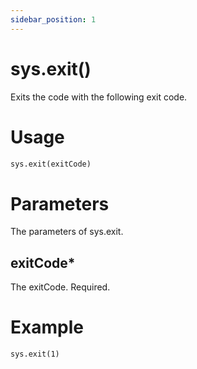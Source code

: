 ```yaml
---
sidebar_position: 1
---
```


# sys.exit()

Exits the code with the following exit code.

# Usage

```txt title="usage.ces"
sys.exit(exitCode)
```

# Parameters

The parameters of sys.exit.

## exitCode*

The exitCode. Required.

# Example

```txt title="example.ces"
sys.exit(1)
```